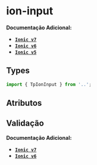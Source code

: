 
<Meta of={inputStories} />

# ion-input

**Documentação Adicional:**

- **[`Ionic v7`](https://ionicframework.com/docs/api/input)**
- **[`Ionic v6`](https://ionicframework.com/docs/v6/api/input)**
- **[`Ionic v5`](https://ionicframework.com/docs/v5/api/input)**

## Types

```ts
import { TpIonInput } from '..';
```

## Atributos

<Canvas of={inputStories.Default} />

<Controls />

## Validação

**Documentação Adicional:**

- **[`Ionic v7`](https://ionicframework.com/docs/api/input#helper--error-text)**
- **[`Ionic v6`](https://ionicframework.com/docs/v6/api/input#helper--error-text)**
